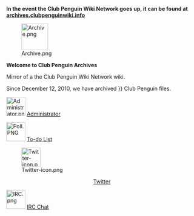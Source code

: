 <div class="mainpage-notice">'''In the event the Club Penguin Wiki Network goes up, it can be found at [https://archives.clubpenguinwiki.info archives.clubpenguinwiki.info]'''</div>
<div class="mainpage-banner">
<div class="mainpage-banner-logo">[[File:Archive.png|70x70px|center|link=]]</div>
<div class="mainpage-banner-title">
<p class="mainpage-banner-title-welcome">'''Welcome to Club Penguin Archives'''</p>
<p class="mainpage-banner-title-motto">Mirror of a the Club Penguin Wiki Network wiki.</p>
<p class="mainpage-banner-title-articles">Since December 12, 2010, we have archived {{formatnum:{{#expr:{{NUMBEROFFILES:R}} - 111}}}} Club Penguin files.</p>
</div>

<div class="mainpage-banner-links">
<div class="mainpage-banner-links-link">
[[File:Administrator.png|50x50px|center|link=Project:Administrators]]
[[Project:Administrators|Administrator]]
</div>

<div class="mainpage-banner-links-link">
[[File:Poll.PNG|50x50px|center|link=Project:To-do List]]
[[Project:To-do List|To-do List]]
</div>

<div class="mainpage-banner-links-link">
[[File:Twitter-icon.png|50x50px|center|link=http://twitter.com/CP_Archives]]
<div style="text-align:center" class="plainlinks">[http://twitter.com/CP_Archives Twitter]</div>
</div>

<div class="mainpage-banner-links-link">
[[File:IRC.png|50x50px|link=Club Penguin Wiki:Official Events]]
[[Special:WebChat|IRC Chat]]
</div>
</div>
</div>